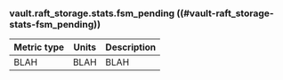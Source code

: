 ### vault.raft_storage.stats.fsm_pending ((#vault-raft_storage-stats-fsm_pending))

Metric type | Units | Description
----------- | ----- | -----------
BLAH     | BLAH    | BLAH
